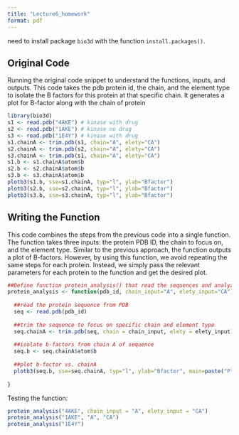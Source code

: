 ```yaml
---
title: "Lecture6_homework"
format: pdf
---
```


need to install package `bio3d` with the function `install.packages()`.

## Original Code

Running the original code snippet to understand the functions, inputs, and outputs. This code takes the pdb protein id, the chain, and the element type to isolate the B factors for this protein at that specific chain. It generates a plot for B-factor along with the chain of protein 


```r
library(bio3d)
s1 <- read.pdb("4AKE") # kinase with drug
s2 <- read.pdb("1AKE") # kinase no drug
s3 <- read.pdb("1E4Y") # kinase with drug
s1.chainA <- trim.pdb(s1, chain="A", elety="CA")
s2.chainA <- trim.pdb(s2, chain="A", elety="CA")
s3.chainA <- trim.pdb(s1, chain="A", elety="CA")
s1.b <- s1.chainA$atom$b
s2.b <- s2.chainA$atom$b
s3.b <- s3.chainA$atom$b
plotb3(s1.b, sse=s1.chainA, typ="l", ylab="Bfactor")
plotb3(s2.b, sse=s2.chainA, typ="l", ylab="Bfactor")
plotb3(s3.b, sse=s3.chainA, typ="l", ylab="Bfactor")
```


## Writing the Function

This code combines the steps from the previous code into a single function. The function takes three inputs: the protein PDB ID, the chain to focus on, and the element type. Similar to the previous approach, the function outputs a plot of B-factors. However, by using this function, we avoid repeating the same steps for each protein. Instead, we simply pass the relevant parameters for each protein to the function and get the desired plot.


```r
##Define function protein_analysis() that read the sequences and analyze their structure
protein_analysis <- function(pdb_id, chain_input="A", elety_input="CA"){
  
  ##read the protein sequence from PDB
  seq <- read.pdb(pdb_id)
  
  ##trim the sequence to focus on specific chain and element type
  seq.chainA <- trim.pdb(seq, chain = chain_input, elety = elety_input)
  
  ##isolate b-factors from chain A of sequence
  seq.b <- seq.chainA$atom$b
  
  ##plot b-factor vs. chainA
  plotb3(seq.b, sse=seq.chainA, typ="l", ylab="Bfactor", main=paste("Plot for", pdb_id, "Chain", chain_input))
  
}
```

Testing the function:
```r
protein_analysis("4AKE", chain_input = "A", elety_input = "CA")
protein_analysis("1AKE", "A", "CA")
protein_analysis("1E4Y")
```

